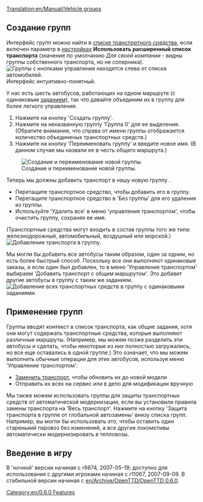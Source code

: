 [[Translation:en/Manual/Vehicle groups]]


{{ru/Учебник}}

== Создание групп ==
{{ru/Заметка|Одновременно транспортное средство может быть только в одной группе}}
Интерфейс групп можно найти в [[ru/Manual/Списки транспортных средств|списке транспортного средства]], если включен параметр в [[ru/Archive/Manual/Settings/Расширенные настройки|настройках]] '''Использовать расширенный список транспорта''' (значение по умолчанию ''Для своей компании'' - видны группы собственного транспорта, но не соперника).
[[File:en/Groups-ungrouped.png|none|frame|Группы с кнопками управления находятся слева от списка автомобилей.]]
Интерфейс интуитивно-понятный.

У нас есть шесть автобусов, работающих на одном маршруте (с одинаковым [[ru/Manual/Задания#shared-orders-2|заданием]]), так что давайте объединим их в группу для более легкого управления.
# Нажмите на кнопку 'Создать группу'.
# Нажмите на неназванную группу 'Группа 0' для ее выделения. (Обратите внимание, что справа от имени группы отображается количество объединеных транспортных средств.)
# Нажмите на кнопку 'Переименовать группу' и введите новое имя. (В данном случае мы назвали ее в честь общего маршрута.)
[[File:en/Groups-newname.png|center|frame|Создание и переименование новой группы.]]

Теперь мы должны добавить транспорт в нашу новую группу .
* Перетащите транспортное средство, чтобы добавить его в группу.
* Перетащите транспортное средство в 'Без группы' для его удаления из группы.
* Используйте 'Удалить все' в меню 'управления транспортом', чтобы очистить группу, сохраняя ее имя.
(Транспортные средства могут входить в состав группы того же типа: железнодорожный, автомобильный, воздушный или морской.)
[[File:en/Groups-dragbus.png|center|frame|Добавление транспорта в группу.]]

Мы могли бы добавить все автобусы таким образом, один за одним, но есть более быстрый способ.
Поскольку все они выполняют одинаковые заказы, и если один был добавлен, то в меню 'Управление транспортом' выбираем 'Добавить транспорт с общим маршрутом'.
Это добавит другие автобусы в группу с таким же заданием.
[[File:en/Groups-addshared.png|center|frame|Добавление всех транспортных средств в группу с одинаковыми заданиями.]]

== Применение групп ==
Группы вводят контекст в список транспорта, как общие задания, хотя они могут содержать транспортные средства, которые выполняют различные маршруты.
(Например, мы можем позже разделить эти автобусы и сделать, чтобы некоторые из них полностью загружались, но все еще оставались в одной группе.)
Это означает, что мы можем выполнить обычные операции для этих автобусов, используя меню 'Управление транспортом':
* [[ru/Manual/Замена транспорта|Заменить транспорт]], чтобы обновить их до новой модели
* Отправить их всех на сервис или в депо для модификации вручную

Мы также можем использовать группы для защиты транспортных средств от автоматической модернизации, если вы установили правила замены транспорта на 'Весь транспорт'.
Нажмите на кнопку 'Защита транспорта в группе от глобальной автозамены' внизу списка групп.
Например, вы могли бы использовать это, чтобы оставить один старенький паровоз без изменений, а все другие локомотивы автоматически модернизировать в тепловозы.

== Введение в игру ==
В 'ночной' версии начиная с r9874, 2007-05-19; доступно для использования с другими игроками начиная с r11067, 2007-09-09. В стабильной версии начиная с [[en/Archive/OpenTTD/OpenTTD 0.6.0]].

[[Category:en/0.6.0 Features]]
